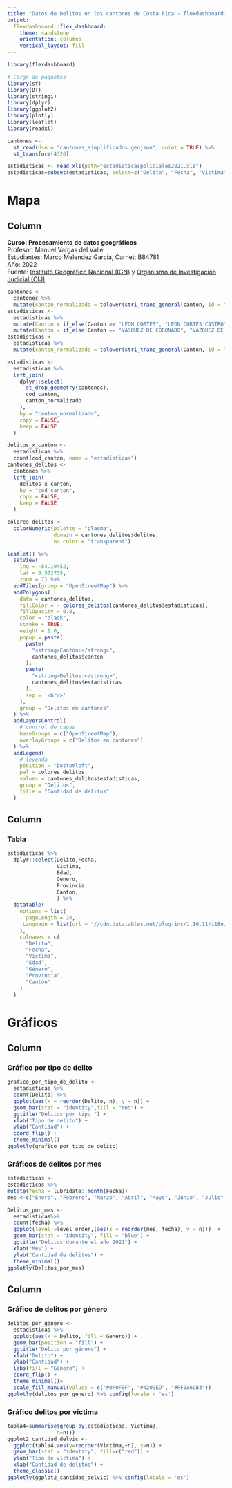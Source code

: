 ---
title: "Datos de Delitos en los cantones de Costa Rica - flexdashboard- Marco Melendez Garcia, Canet: B84781"
output: 
  flexdashboard::flex_dashboard:
    theme: sandstone
    orientation: columns
    vertical_layout: fill
---

```{r setup, include=FALSE}
library(flexdashboard)
```

```{r paquetes}
# Carga de paquetes
library(sf)
library(DT)
library(stringi)
library(dplyr)
library(ggplot2)
library(plotly)
library(leaflet)
library(readxl)
```

```{r datos-cantones, message=FALSE, warning=FALSE}
cantones <-
  st_read(dsn = "cantones_simplificados.geojson", quiet = TRUE) %>%
  st_transform(4326)
```

```{r datos-delitos, message=FALSE, warning=FALSE}
estadisticas <- read_xls(path="estadisticaspoliciales2021.xls")
estadisticas=subset(estadisticas, select=c("Delito", "Fecha", "Victima", "Edad", "Genero", "Provincia", "Canton"))
```

Mapa
========================================================================================

Column {data-width=500}
-----------------------------------------------------------------------


**Curso: Procesamiento de datos geográficos**   
Profesor: Manuel Vargas del Valle  
Estudiantes: Marco Melendez Garcia, Carnet: B84781  
Año: 2022  
Fuente: [Instituto Geográfico Nacional (IGN)](https://www.snitcr.go.cr/ign_ign) y [Organismo de Investigación Judicial (OIJ)](https://sitiooij.poder-judicial.go.cr/index.php/ayuda/servicios-policiales/servicios-a-organizaciones/indice-de-transparencia-del-sector-publico-costarricense/datos-abiertos)  

```{r, message=FALSE, warning=FALSE}
cantones <-
  cantones %>%
  mutate(canton_normalizado = tolower(stri_trans_general(canton, id = "Latin-ASCII")))
estadisticas <-
  estadisticas %>%
  mutate(Canton = if_else(Canton == "LEON CORTES", "LEON CORTES CASTRO", Canton)) %>%
  mutate(Canton = if_else(Canton == "VASQUEZ DE CORONADO", "VAZQUEZ DE CORONADO", Canton))
estadisticas <-
  estadisticas %>%
  mutate(canton_normalizado = tolower(stri_trans_general(Canton, id = "Latin-ASCII")))
```

```{r, message=FALSE, warning=FALSE}
estadisticas <-
  estadisticas %>%
  left_join(
    dplyr::select(
      st_drop_geometry(cantones),
      cod_canton,
      canton_normalizado
    ),
    by = "canton_normalizado",
    copy = FALSE,
    keep = FALSE
  )
```

```{r, message=FALSE, warning=FALSE}
delitos_x_canton <-
  estadisticas %>%
  count(cod_canton, name = "estadisticas")
cantones_delitos <-
  cantones %>%
  left_join(
    delitos_x_canton,
    by = "cod_canton",
    copy = FALSE,
    keep = FALSE
  )
```

```{r, paleta_color, message=FALSE, warning=FALSE}
colores_delitos <-
  colorNumeric(palette = "plasma",
               domain = cantones_delitos$delitos,
               na.color = "transparent")
```

```{r, mapa_coropletas, message=FALSE, warning=FALSE}
leaflet() %>%
  setView(
    lng = -84.19452,
    lat = 9.572735,
    zoom = 7) %>%
  addTiles(group = "OpenStreetMap") %>% 
  addPolygons(
    data = cantones_delitos,
    fillColor = ~ colores_delitos(cantones_delitos$estadisticas),
    fillOpacity = 0.8,
    color = "black",
    stroke = TRUE,
    weight = 1.0,
    popup = paste(
      paste(
        "<strong>Cantón:</strong>",
        cantones_delitos$canton
      ),
      paste(
        "<strong>Delitos:</strong>",
        cantones_delitos$estadisticas
      ),
      sep = '<br/>'
    ),
    group = "Delitos en cantones"
  ) %>%
  addLayersControl(
    # control de capas
    baseGroups = c("OpenStreetMap"),
    overlayGroups = c("Delitos en cantones")
  ) %>%
  addLegend(
    # leyenda
    position = "bottomleft",
    pal = colores_delitos,
    values = cantones_delitos$estadisticas,
    group = "Delitos",
    title = "Cantidad de delitos"
  )
```


Column {data-width=500}
----------------------------------------------------------------------


### Tabla

```{r, message=FALSE, warning=FALSE}
estadisticas %>%
  dplyr::select(Delito,Fecha,
                Victima, 
                Edad, 
                Genero, 
                Provincia, 
                Canton,
                ) %>%
  datatable(
    options = list(
      pageLength = 20,
     Language = list(url = '//cdn.datatables.net/plug-ins/1.10.11/i18n/Spanish.json')
    ),
    colnames = c(
      "Delito",
      "Fecha",
      "Víctima",
      "Edad",
      "Género",
      "Provincia",
      "Cantón"
    )
  )
```

Gráficos
=======================================================================

Column {data-width=250}
-----------------------------------------------------------------------

### Gráfico por tipo de delito

```{r grafico}
grafico_por_tipo_de_delito <-
  estadisticas %>%
  count(Delito) %>%
  ggplot(aes(x = reorder(Delito, n), y = n)) +
  geom_bar(stat = "identity",fill = "red") +
  ggtitle("Delitos por tipo ") +
  xlab("Tipo de delito") +
  ylab("Cantidad") +
  coord_flip() +
  theme_minimal()
ggplotly(grafico_por_tipo_de_delito)
```


### Gráficos de delitos por mes

```{r Delitos_por_mes}
estadisticas <-
estadisticas %>%
mutate(fecha = lubridate::month(Fecha))
mes <-c("Enero", "Febrero", "Marzo", "Abril", "Mayo", "Junio", "Julio", "Agosto", "Septiembre", "Octubre", "Noviembre")
```
```{r}
Delitos_por_mes <-
  estadisticas%>%
  count(fecha) %>%
  ggplot(level =level_order,(aes(x = reorder(mes, fecha), y = n)))  +
  geom_bar(stat = "identity", fill = "blue") +
  ggtitle("Delitos durante el año 2021") +
  xlab("Mes") +
  ylab("Cantidad de delitos") +
  theme_minimal()
ggplotly(Delitos_por_mes)
```


Column {data-width=250}
-----------------------------------------------------------------------

### Gráfico de delitos por género

```{r Delitos por género}
delitos_por_genero <-
  estadisticas %>%
  ggplot(aes(x = Delito, fill = Genero)) +
  geom_bar(position = "fill") +
  ggtitle("Delito por género") +
  xlab("Delito") +
  ylab("Cantidad") +
  labs(fill = "Género") +
  coord_flip() +
  theme_minimal()+
  scale_fill_manual(values = c("#0F0F0F", "#4209ED", "#FF0A6CB3"))
ggplotly(delitos_por_genero) %>% config(locale = 'es')
```



### Gráfico delitos por víctima

```{r,Gráfico_delitos_por_víctima}
tabla4=summarise(group_by(estadisticas, Victima),
                n=n())
ggplot2_cantidad_delvic <- 
  ggplot(tabla4,aes(y=reorder(Victima,+n), x=n)) +
  geom_bar(stat = "identity", fill=c("red")) +
  ylab("Tipo de víctima") +
  xlab("Cantidad de delitos") +
  theme_classic()
ggplotly(ggplot2_cantidad_delvic) %>% config(locale = 'es')
```